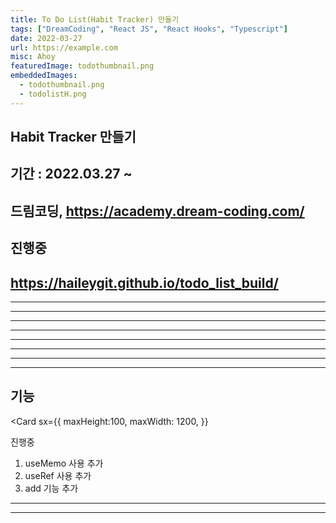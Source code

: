 ```yaml
---
title: To Do List(Habit Tracker) 만들기
tags: ["DreamCoding", "React JS", "React Hooks", "Typescript"]
date: 2022-03-27
url: https://example.com
misc: Ahoy
featuredImage: todothumbnail.png
embeddedImages:
  - todothumbnail.png
  - todolistH.png
---
```


## Habit Tracker 만들기

## 기간 : 2022.03.27 ~

## 드림코딩, https://academy.dream-coding.com/

##

## 진행중

## https://haileygit.github.io/todo_list_build/

---

---

---

---

---

---

---

---

## 기능

<Card
  sx={{
    maxHeight:100,
    maxWidth: 1200,
  }}
>
  <GatsbyImage alt="Finall" image={props.embedded.image2}/>
  <Box p={3}>
    <Alert variant='secondary' mb={2}>진행중</Alert>
    <Text variant="styles.h3">

1. useMemo 사용 추가
2. useRef 사용 추가
3. add 기능 추가

</Text>
  </Box>
</Card>
<hr/>
<hr/>
